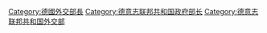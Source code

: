 [[Category:德國外交部長|Category:德國外交部長]]
[[Category:德意志联邦共和国政府部长|Category:德意志联邦共和国政府部长]]
[[Category:德意志联邦共和国外交部|Category:德意志联邦共和国外交部]]